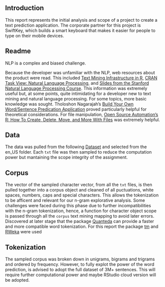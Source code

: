## Introduction

This report represents the initial analysis and scope of a project to create a text prediction application. The corporate partner for this project is SwiftKey, which builds a smart keyboard that makes it easier for people to type on their mobile devices.

## Readme

NLP is a complex and biased challenge.

Because the developer was unfamiliar with the NLP, web resources about the product were read.
This included [Text Mining Infrastructure in R](https://www.jstatsoft.org/article/view/v025i05), [CRAN Task View: Natural Language Processing](https://cran.r-project.org/web/views/NaturalLanguageProcessing.html), and [Slides from the Stanford Natural Language Processing Course](https://web.stanford.edu/~jurafsky/NLPCourseraSlides.html). This information was extremely useful but, at some points, quite intimidating for a developer new to text mining and natural language processing. For some topics, more basic knowledge was sought. Tholoshon Nagarajah’s [Build Your Own Word/Sentence Predication Application](https://thiloshon.wordpress.com/2018/02/11/build-your-own-word-sentence-prediction-application-part-01-theory) proved particularly helpful for theoretical considerations. For file manipulation, [Open Source Automation’s R: How To Create, Delete, Move, and More With Files](http://theautomatic.net/2018/07/11/manipulate-files-r/) was extremely helpful.

## Data

The data was pulled from the following [Dataset](https://d396qusza40orc.cloudfront.net/dsscapstone/dataset/Coursera-SwiftKey.zip) and selected from the en_US folder. Each `txt` file was then sampled to reduce the computation power but mantaining the scope integrity of the assignment.

## Corpus

The vector of the sampled character vector, from all the `txt` files, is then pulled together into a corpus object and cleaned of all puctuations, white spaces, numbers, caps and special characters. This allows the tokenization to be afficent and relevant for our n-gram explorative analysis. Some challenges were faced during this phase due to further incompatibilities with the n-gram tokenization, hence, a function for character object scope is passed through all the `corpus` text mining mapping to avoid later errors. Discovered at later stage that the package [Quanteda](https://quanteda.io/) can provide a faster and more compatible word tokenization. For this report the package [tm](https://cran.r-project.org/web/packages/tm/tm.pdf) and [RWeka](https://cran.r-project.org/web/packages/RWeka/RWeka.pdf) were used

## Tokenization

The sampled corpus was broken down in unigrams, bigrams and trigrams and ordered by frequency. However, to fully explot the power of the word prediction, is advised to adopt the full dataset of 3M+ sentences. This will require further computational power and maybe RStudio cloud version will be adopted.
